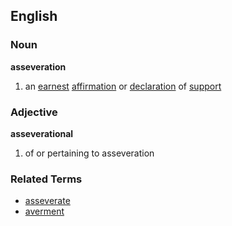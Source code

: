 == English ==
=== Noun ===
'''asseveration'''
# an [[earnest]] [[affirmation]] or [[declaration]] of [[support]]

=== Adjective ===
'''asseverational'''
# of or pertaining to asseveration

=== Related Terms ===
*[[asseverate]]
*[[averment]]